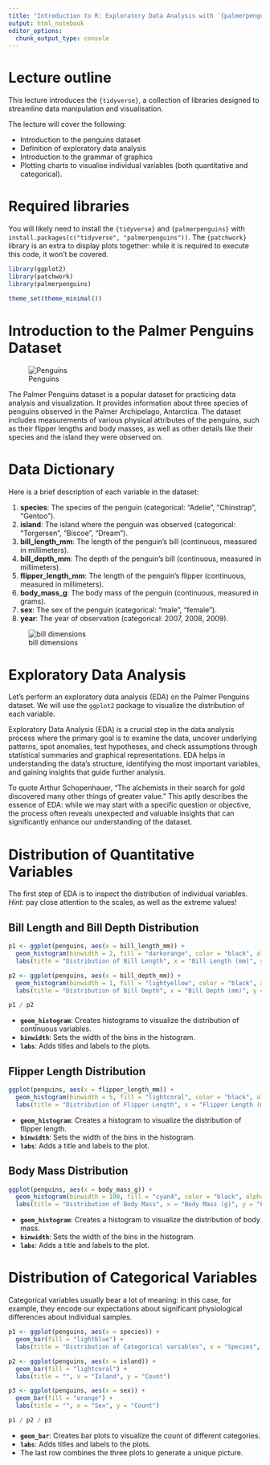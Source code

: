 ```yaml
---
title: "Introduction to R: Exploratory Data Analysis with `{palmerpenguins}`"
output: html_notebook
editor_options:
  chunk_output_type: console
---
```


# Lecture outline

This lecture introduces the `{tidyverse}`, a collection of libraries designed to streamline data manipulation and visualisation.

The lecture will cover the following:

* Introduction to the penguins dataset
* Definition of exploratory data analysis
* Introduction to the grammar of graphics
* Plotting charts to visualise individual variables (both quantitative and categorical).

# Required libraries

You will likely need to install the `{tidyverse}` and `{palmerpenguins}` with `install.packages(c("tidyverse", "palmerpenguins"))`. The `{patchwork}` library is an extra to display plots together: while it is required to execute this code, it won't be covered.

```r
library(ggplot2)
library(patchwork)
library(palmerpenguins)

theme_set(theme_minimal())
```

# Introduction to the Palmer Penguins Dataset

![Penguins](https://allisonhorst.github.io/palmerpenguins/reference/figures/lter_penguins.png)

The Palmer Penguins dataset is a popular dataset for practicing data analysis and visualization. It provides information about three species of penguins observed in the Palmer Archipelago, Antarctica. The dataset includes measurements of various physical attributes of the penguins, such as their flipper lengths and body masses, as well as other details like their species and the island they were observed on.

# Data Dictionary

Here is a brief description of each variable in the dataset:

1.  **species**: The species of the penguin (categorical: "Adelie", "Chinstrap", "Gentoo").
2.  **island**: The island where the penguin was observed (categorical: "Torgersen", "Biscoe", "Dream").
3.  **bill_length_mm**: The length of the penguin's bill (continuous, measured in millimeters).
4.  **bill_depth_mm**: The depth of the penguin's bill (continuous, measured in millimeters).
5.  **flipper_length_mm**: The length of the penguin's flipper (continuous, measured in millimeters).
6.  **body_mass_g**: The body mass of the penguin (continuous, measured in grams).
7.  **sex**: The sex of the penguin (categorical: "male", "female").
8.  **year**: The year of observation (categorical: 2007, 2008, 2009).

![bill dimensions](https://allisonhorst.github.io/palmerpenguins/reference/figures/culmen_depth.png)

# Exploratory Data Analysis

Let's perform an exploratory data analysis (EDA) on the Palmer Penguins dataset. We will use the `ggplot2` package to visualize the distribution of each variable.

Exploratory Data Analysis (EDA) is a crucial step in the data analysis process where the primary goal is to examine the data, uncover underlying patterns, spot anomalies, test hypotheses, and check assumptions through statistical summaries and graphical representations. EDA helps in understanding the data's structure, identifying the most important variables, and gaining insights that guide further analysis.

To quote Arthur Schopenhauer, "The alchemists in their search for gold discovered many other things of greater value." This aptly describes the essence of EDA: while we may start with a specific question or objective, the process often reveals unexpected and valuable insights that can significantly enhance our understanding of the dataset.

# Distribution of Quantitative Variables

The first step of EDA is to inspect the distribution of individual variables. *Hint*: pay close attention to the scales, as well as the extreme values!

## Bill Length and Bill Depth Distribution

```r
p1 <- ggplot(penguins, aes(x = bill_length_mm)) +
  geom_histogram(binwidth = 2, fill = "darkorange", color = "black", alpha = 0.7) +
  labs(title = "Distribution of Bill Length", x = "Bill Length (mm)", y = "Frequency")

p2 <- ggplot(penguins, aes(x = bill_depth_mm)) +
  geom_histogram(binwidth = 1, fill = "lightyellow", color = "black", alpha = 0.7) +
  labs(title = "Distribution of Bill Depth", x = "Bill Depth (mm)", y = "Frequency")

p1 / p2
```

- **`geom_histogram`**: Creates histograms to visualize the distribution of continuous variables.
- **`binwidth`**: Sets the width of the bins in the histogram.
- **`labs`**: Adds titles and labels to the plots.

## Flipper Length Distribution

```r
ggplot(penguins, aes(x = flipper_length_mm)) +
  geom_histogram(binwidth = 5, fill = "lightcoral", color = "black", alpha = 0.7) +
  labs(title = "Distribution of Flipper Length", x = "Flipper Length (mm)", y = "Frequency")
```

- **`geom_histogram`**: Creates a histogram to visualize the distribution of flipper length.
- **`binwidth`**: Sets the width of the bins in the histogram.
- **`labs`**: Adds a title and labels to the plot.

## Body Mass Distribution

```r
ggplot(penguins, aes(x = body_mass_g)) +
  geom_histogram(binwidth = 100, fill = "cyan4", color = "black", alpha = 0.7) +
  labs(title = "Distribution of Body Mass", x = "Body Mass (g)", y = "Frequency")
```

- **`geom_histogram`**: Creates a histogram to visualize the distribution of body mass.
- **`binwidth`**: Sets the width of the bins in the histogram.
- **`labs`**: Adds a title and labels to the plot.

# Distribution of Categorical Variables

Categorical variables usually bear a lot of meaning: in this case, for example, they encode our expectations about significant physiological differences about individual samples.

```r
p1 <- ggplot(penguins, aes(x = species)) +
  geom_bar(fill = "lightblue") +
  labs(title = "Distribution of Categorical variables", x = "Species", y = "Count")

p2 <- ggplot(penguins, aes(x = island)) +
  geom_bar(fill = "lightcoral") +
  labs(title = "", x = "Island", y = "Count")

p3 <- ggplot(penguins, aes(x = sex)) +
  geom_bar(fill = "orange") +
  labs(title = "", x = "Sex", y = "Count")

p1 / p2 / p3
```

- **`geom_bar`**: Creates bar plots to visualize the count of different categories.
- **`labs`**: Adds titles and labels to the plots.
- The last row combines the three plots to generate a unique picture.

